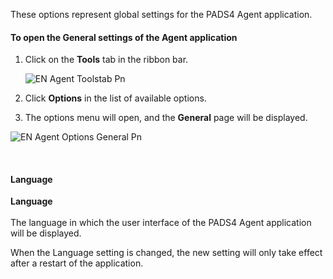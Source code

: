 These options represent global settings for the PADS4 Agent application.

#### **To open the General settings of the Agent application**

1. Click on the **Tools** tab in the ribbon bar.

   ![EN Agent Toolstab Pn](/images/digital-signage/windows-applications/agent/tools/EN-Agent-Toolstab.png)
2. Click **Options** in the list of available options.
3. The options menu will open, and the **General** page will be displayed.

![EN Agent Options General Pn](/images/digital-signage/windows-applications/agent/tools/EN-Agent-Options-General.png)

 

#### **Language**

**Language**\
\
The language in which the user interface of the PADS4 Agent application will be displayed.

When the Language setting is changed, the new setting will only take effect after a restart of the application.